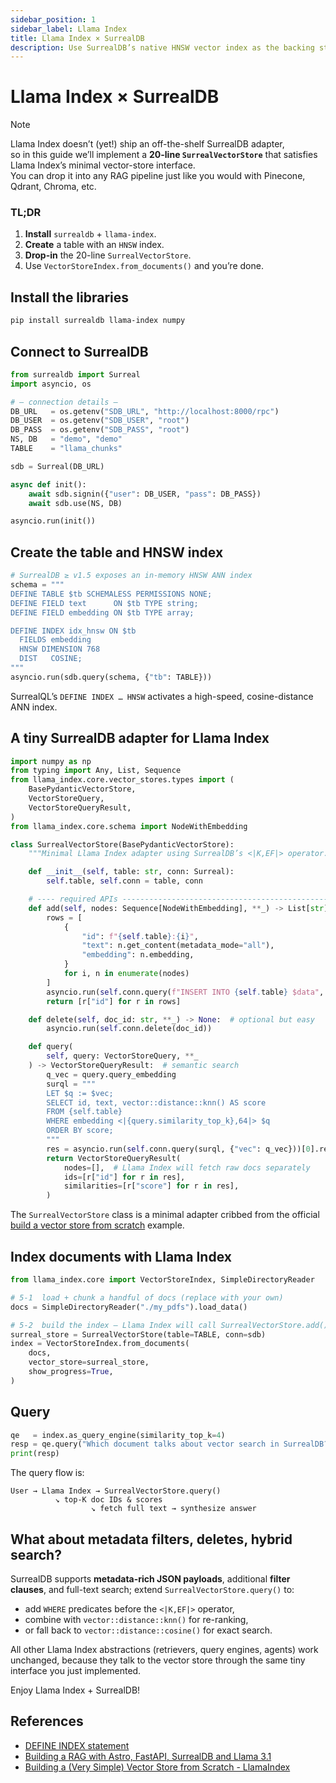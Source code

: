 ```yaml
---
sidebar_position: 1
sidebar_label: Llama Index
title: Llama Index × SurrealDB
description: Use SurrealDB’s native HNSW vector index as the backing store for a Llama Index `VectorStoreIndex`.
---
```


# Llama Index × SurrealDB

> [!NOTE]  
> Llama Index doesn’t (yet!) ship an off-the-shelf SurrealDB adapter,  
> so in this guide we’ll implement a **20-line `SurrealVectorStore`** that satisfies Llama Index’s minimal vector-store interface.  
> You can drop it into any RAG pipeline just like you would with Pinecone, Qdrant, Chroma, etc.

### TL;DR

1. **Install** `surrealdb` + `llama-index`.
2. **Create** a table with an `HNSW` index.
3. **Drop-in** the 20-line `SurrealVectorStore`.
4. Use `VectorStoreIndex.from_documents()` and you’re done.

## Install the libraries

```bash
pip install surrealdb llama-index numpy
```

## Connect to SurrealDB

```python
from surrealdb import Surreal
import asyncio, os

# — connection details —
DB_URL   = os.getenv("SDB_URL", "http://localhost:8000/rpc")
DB_USER  = os.getenv("SDB_USER", "root")
DB_PASS  = os.getenv("SDB_PASS", "root")
NS, DB   = "demo", "demo"
TABLE    = "llama_chunks"

sdb = Surreal(DB_URL)

async def init():
    await sdb.signin({"user": DB_USER, "pass": DB_PASS})
    await sdb.use(NS, DB)

asyncio.run(init())
```

## Create the table and HNSW index

```python
# SurrealDB ≥ v1.5 exposes an in-memory HNSW ANN index
schema = """
DEFINE TABLE $tb SCHEMALESS PERMISSIONS NONE;
DEFINE FIELD text      ON $tb TYPE string;
DEFINE FIELD embedding ON $tb TYPE array;

DEFINE INDEX idx_hnsw ON $tb
  FIELDS embedding
  HNSW DIMENSION 768
  DIST   COSINE;
"""
asyncio.run(sdb.query(schema, {"tb": TABLE}))
```

SurrealQL’s `DEFINE INDEX … HNSW` activates a high-speed, cosine-distance ANN index.

## A tiny SurrealDB adapter for Llama Index

```python
import numpy as np
from typing import Any, List, Sequence
from llama_index.core.vector_stores.types import (
    BasePydanticVectorStore,
    VectorStoreQuery,
    VectorStoreQueryResult,
)
from llama_index.core.schema import NodeWithEmbedding

class SurrealVectorStore(BasePydanticVectorStore):
    """Minimal Llama Index adapter using SurrealDB’s <|K,EF|> operator."""

    def __init__(self, table: str, conn: Surreal):
        self.table, self.conn = table, conn

    # ---- required APIs ----------------------------------------------------
    def add(self, nodes: Sequence[NodeWithEmbedding], **_) -> List[str]:
        rows = [
            {
                "id": f"{self.table}:{i}",
                "text": n.get_content(metadata_mode="all"),
                "embedding": n.embedding,
            }
            for i, n in enumerate(nodes)
        ]
        asyncio.run(self.conn.query(f"INSERT INTO {self.table} $data", {"data": rows}))
        return [r["id"] for r in rows]

    def delete(self, doc_id: str, **_) -> None:  # optional but easy
        asyncio.run(self.conn.delete(doc_id))

    def query(
        self, query: VectorStoreQuery, **_
    ) -> VectorStoreQueryResult:  # semantic search
        q_vec = query.query_embedding
        surql = """
        LET $q := $vec;
        SELECT id, text, vector::distance::knn() AS score
        FROM {self.table}
        WHERE embedding <|{query.similarity_top_k},64|> $q
        ORDER BY score;
        """
        res = asyncio.run(self.conn.query(surql, {"vec": q_vec}))[0].result
        return VectorStoreQueryResult(
            nodes=[],  # Llama Index will fetch raw docs separately
            ids=[r["id"] for r in res],
            similarities=[r["score"] for r in res],
        )
```

The `SurrealVectorStore` class is a minimal adapter cribbed from the official [build a vector store from scratch](https://docs.llamaindex.ai/en/stable/examples/low_level/vector_store/) example.

## Index documents with Llama Index

```python
from llama_index.core import VectorStoreIndex, SimpleDirectoryReader

# 5-1  load + chunk a handful of docs (replace with your own)
docs = SimpleDirectoryReader("./my_pdfs").load_data()

# 5-2  build the index – Llama Index will call SurrealVectorStore.add()
surreal_store = SurrealVectorStore(table=TABLE, conn=sdb)
index = VectorStoreIndex.from_documents(
    docs,
    vector_store=surreal_store,
    show_progress=True,
)
```

## Query

```python
qe   = index.as_query_engine(similarity_top_k=4)
resp = qe.query("Which document talks about vector search in SurrealDB?")
print(resp)
```

The query flow is:

```
User → Llama Index → SurrealVectorStore.query()
          ↘︎ top-K doc IDs & scores
                  ↘︎ fetch full text → synthesize answer
```

## What about metadata filters, deletes, hybrid search?

SurrealDB supports **metadata-rich JSON payloads**, additional **filter clauses**, and full-text search; extend `SurrealVectorStore.query()` to:

* add `WHERE` predicates before the `<|K,EF|>` operator,
* combine with `vector::distance::knn()` for re-ranking,
* or fall back to `vector::distance::cosine()` for exact search.

All other Llama Index abstractions (retrievers, query engines, agents) work unchanged, because they talk to the vector store through the same tiny interface you just implemented.


Enjoy Llama Index + SurrealDB!

## References

- [DEFINE INDEX statement](/docs/surrealql/statements/define/indexes)
- [Building a RAG with Astro, FastAPI, SurrealDB and Llama 3.1](https://fireworks.ai/blog/rag-with-astro-fastapi-surrealdb-tailwind)
- [Building a (Very Simple) Vector Store from Scratch - LlamaIndex](https://docs.llamaindex.ai/en/stable/examples/low_level/vector_store/)

